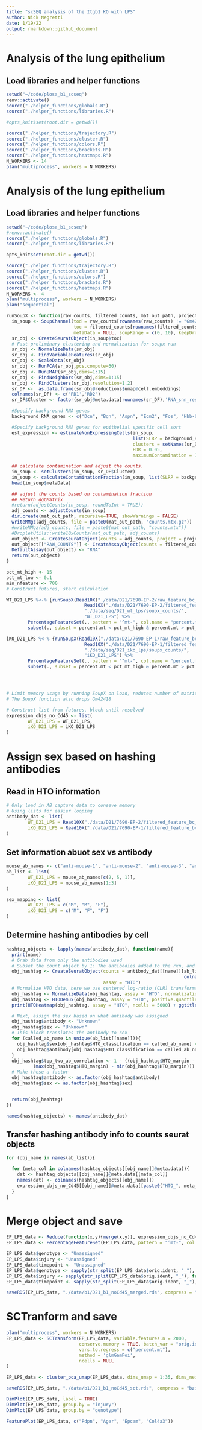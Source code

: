 ```yaml
---
title: "scSEQ analysis of the Itgb1 KO with LPS"
author: Nick Negretti
date: 1/19/22
output: rmarkdown::github_document
---
```


# Analysis of the lung epithelium

## Load libraries and helper functions
```r
setwd("~/code/plosa_b1_scseq")
renv::activate()
source("./helper_functions/globals.R")
source("./helper_functions/libraries.R")

#opts_knit$set(root.dir = getwd())

source("./helper_functions/trajectory.R")
source("./helper_functions/cluster.R")
source("./helper_functions/colors.R")
source("./helper_functions/brackets.R")
source("./helper_functions/heatmaps.R")
N_WORKERS <- 14
plan("multiprocess", workers = N_WORKERS)
```

# Analysis of the lung epithelium

## Load libraries and helper functions
```r
setwd("~/code/plosa_b1_scseq")
#renv::activate()
source("./helper_functions/globals.R")
source("./helper_functions/libraries.R")

opts_knit$set(root.dir = getwd())

source("./helper_functions/trajectory.R")
source("./helper_functions/cluster.R")
source("./helper_functions/colors.R")
source("./helper_functions/brackets.R")
source("./helper_functions/heatmaps.R")
N_WORKERS <- 4
plan("multiprocess", workers = N_WORKERS)
plan("sequential")
```

```r
runSoupX <- function(raw_counts, filtered_counts, mat_out_path, project_name){
  in_soup <- SoupChannel(tod = raw_counts[rownames(raw_counts) != "Gm42418",],
                         toc = filtered_counts[rownames(filtered_counts) != "Gm42418",],
                         metaData = NULL, soupRange = c(0, 10), keepDroplets = FALSE) # Gm42418 is a rRNA contaminant - remove it now
  sr_obj <- CreateSeuratObject(in_soup$toc)
  # Fast preliminary clustering and normalization for soupx run
  sr_obj <- NormalizeData(sr_obj)
  sr_obj <- FindVariableFeatures(sr_obj)
  sr_obj <- ScaleData(sr_obj)
  sr_obj <- RunPCA(sr_obj,pcs.compute=30)
  sr_obj <- RunUMAP(sr_obj,dims=1:15)
  sr_obj <- FindNeighbors(sr_obj,dims=1:15)
  sr_obj <- FindClusters(sr_obj,resolution=1.2)
  sr_DF <-  as.data.frame(sr_obj@reductions$umap@cell.embeddings)
  colnames(sr_DF) <- c('RD1','RD2')
  sr_DF$Cluster <- factor(sr_obj@meta.data[rownames(sr_DF),'RNA_snn_res.1.2'])

  #Specify background RNA genes
  background_RNA_genes <- c("Dcn", "Bgn", "Aspn", "Ecm2", "Fos", "Hbb-bs", "Hbb-bt", "Hba-a1", "Hba-a2", "Lyz1", "Lyz2", "Mgp", "Postn", "Scgb1a1")

  #Specify background RNA genes for epithelial specific cell sort
  est_expression <- estimateNonExpressingCells(in_soup,
                                               list(SLRP = background_RNA_genes),
                                               clusters = setNames(sr_DF$Cluster, rownames(sr_DF)),
                                               FDR = 0.05,
                                               maximumContamination = 1.5)

  ## calculate contamination and adjust the counts.
  in_soup <- setClusters(in_soup, sr_DF$Cluster)
  in_soup <- calculateContaminationFraction(in_soup, list(SLRP = background_RNA_genes), useToEst = est_expression, forceAccept = TRUE)
  head(in_soup$metaData)

  ## adjust the counts based on contamination fraction
  ## Return dgCMatrix
  #return(adjustCounts(in_soup, roundToInt = TRUE))
  adj_counts <- adjustCounts(in_soup)
  dir.create(mat_out_path, recursive=TRUE, showWarnings = FALSE)
  writeMMgz(adj_counts, file = paste0(mat_out_path, "counts.mtx.gz"))
  #writeMMgz(adj_counts, file = paste0(mat_out_path, "counts.mtx"))
  #DropletUtils::write10xCounts(mat_out_path, adj_counts)
  out_object <- CreateSeuratObject(counts = adj_counts, project = project_name, overwrite = TRUE)
  out_object[["RAW_COUNTS"]] <- CreateAssayObject(counts = filtered_counts[rownames(out_object),])
  DefaultAssay(out_object) <- "RNA"
  return(out_object)
}
```


```r

pct_mt_high <- 15
pct_mt_low <- 0.1
min_nfeature <- 700
# Construct futures, start calculation

WT_D21_LPS %<-% {runSoupX(Read10X("./data/D21/7690-EP-2/raw_feature_bc_matrix")$`Gene Expression`,
                             Read10X("./data/D21/7690-EP-2/filtered_feature_bc_matrix")$`Gene Expression`,
                             "./data/seq/D21_wt_lps/soupx_counts/",
                             "WT_D21_LPS") %>%
        PercentageFeatureSet(., pattern = "^mt-", col.name = "percent.mt") %>%
        subset(., subset = percent.mt < pct_mt_high & percent.mt > pct_mt_low & nFeature_RNA > min_nfeature)}

iKO_D21_LPS %<-% {runSoupX(Read10X("./data/D21/7690-EP-1/raw_feature_bc_matrix")$`Gene Expression`,
                             Read10X("./data/D21/7690-EP-1/filtered_feature_bc_matrix")$`Gene Expression`,
                             "./data/seq/D21_iko_lps/soupx_counts/",
                             "iKO_D21_LPS") %>%
        PercentageFeatureSet(., pattern = "^mt-", col.name = "percent.mt") %>%
        subset(., subset = percent.mt < pct_mt_high & percent.mt > pct_mt_low & nFeature_RNA > min_nfeature)}





```

```r
# Limit memory usage by running SoupX on load, reduces number of matricies in RAM
# The SoupX function also drops Gm42418

# Construct list from futures, block until resolved
expression_objs_no_Cd45 <- list(
        WT_D21_LPS = WT_D21_LPS,
        iKO_D21_LPS = iKO_D21_LPS
)
```


# Assign sex based on hashing antibodies
## Read in HTO information
```r
# Only load in AB capture data to conseve memory
# Using lists for easier looping
antibody_dat <- list(
        WT_D21_LPS = Read10X("./data/D21/7690-EP-2/filtered_feature_bc_matrix")$`Antibody Capture`,
        iKO_D21_LPS = Read10X("./data/D21/7690-EP-1/filtered_feature_bc_matrix")$`Antibody Capture`
)

```

## Set information abuot sex vs antibody
```r
mouse_ab_names <- c("anti-mouse-1", "anti-mouse-2", "anti-mouse-3", "anti-mouse-4", "anti-mouse-5")
ab_list <- list(
        WT_D21_LPS = mouse_ab_names[c(2, 5, 1)],
        iKO_D21_LPS = mouse_ab_names[1:3]
)

sex_mapping <- list(
        WT_D21_LPS = c("M", "M", "F"),
        iKO_D21_LPS = c("M", "F", "F")
)

```


## Determine hashing antibodies by cell
```r
hashtag_objects <- lapply(names(antibody_dat), function(name){
  print(name)
  # Grab data from only the antibodies used
  # Subset the count object by 1: The antibodies added to the rxn, and 2: Cells that passed basic QC
  obj_hashtag <- CreateSeuratObject(counts = antibody_dat[[name]][ab_list[[name]],
                                                                  colnames(expression_objs_no_Cd45[[name]])],
                                    assay = "HTO")
  # Normalize HTO data, here we use centered log-ratio (CLR) transformation
  obj_hashtag <- NormalizeData(obj_hashtag, assay = "HTO", normalization.method = "CLR")
  obj_hashtag <- HTODemux(obj_hashtag, assay = "HTO", positive.quantile = 0.99)
  print(HTOHeatmap(obj_hashtag, assay = "HTO", ncells = 5000) + ggtitle(name))

  # Next, assign the sex based on what antibody was assigned
  obj_hashtag$antibody <- "Unknown"
  obj_hashtag$sex <- "Unknown"
  # This block translates the antibody to sex
  for (called_ab_name in unique(ab_list[[name]])){
    obj_hashtag$sex[obj_hashtag$HTO_classification == called_ab_name] <- sex_mapping[[name]][which(ab_list[[name]] == called_ab_name)]
    obj_hashtag$antibody[obj_hashtag$HTO_classification == called_ab_name] <- called_ab_name
  }
  obj_hashtag$top_two_ab_correlation <- 1 - ((obj_hashtag$HTO_margin - min(obj_hashtag$HTO_margin))/
          (max(obj_hashtag$HTO_margin) - min(obj_hashtag$HTO_margin)))
  # Make these a factor
  obj_hashtag$antibody <- as.factor(obj_hashtag$antibody)
  obj_hashtag$sex <- as.factor(obj_hashtag$sex)


  return(obj_hashtag)
})

names(hashtag_objects) <- names(antibody_dat)
```

## Transfer hashing antibody info to counts seurat objects
```r
for (obj_name in names(ab_list)){

  for (meta_col in colnames(hashtag_objects[[obj_name]]@meta.data)){
    dat <- hashtag_objects[[obj_name]]@meta.data[[meta_col]]
    names(dat) <- colnames(hashtag_objects[[obj_name]])
    expression_objs_no_Cd45[[obj_name]]@meta.data[[paste0("HTO_", meta_col)]] <- dat[colnames(hashtag_objects[[obj_name]])]
  }
}
```

# Merge object and save
```r
EP_LPS_data <- Reduce(function(x,y){merge(x,y)}, expression_objs_no_Cd45)
EP_LPS_data <- PercentageFeatureSet(EP_LPS_data, pattern = "^mt-", col.name = "percent.mt")

EP_LPS_data$genotype <- "Unassigned"
EP_LPS_data$injury <- "Unassigned"
EP_LPS_data$timepoint <- "Unassigned"
EP_LPS_data$genotype <- sapply(str_split(EP_LPS_data$orig.ident, "_"), function(x){x[1]})
EP_LPS_data$injury <- sapply(str_split(EP_LPS_data$orig.ident, "_"), function(x){x[3]})
EP_LPS_data$timepoint <- sapply(str_split(EP_LPS_data$orig.ident, "_"), function(x){x[2]})

saveRDS(EP_LPS_data, "./data/b1/D21_b1_noCd45_merged.rds", compress = "bzip2")
```

# SCTranform and save
```r
plan("multiprocess", workers = N_WORKERS)
EP_LPS_data <- SCTransform(EP_LPS_data, variable.features.n = 2000,
                           conserve.memory = TRUE, batch_var = "orig.ident",
                           vars.to.regress = c("percent.mt"),
                           method = 'glmGamPoi',
                           ncells = NULL
)
```

```r

EP_LPS_data <- cluster_pca_umap(EP_LPS_data, dims_umap = 1:35, dims_neighbors = 1:35, cluster_res = 0.6)
```

```r
saveRDS(EP_LPS_data, "./data/b1/D21_b1_noCd45_sct.rds", compress = "bzip2")
```


```r
DimPlot(EP_LPS_data, label = TRUE)
DimPlot(EP_LPS_data, group.by = "injury")
DimPlot(EP_LPS_data, group.by = "genotype")
```


```r
FeaturePlot(EP_LPS_data, c("Pdpn", "Ager", "Epcam", "Col4a3"))
```
